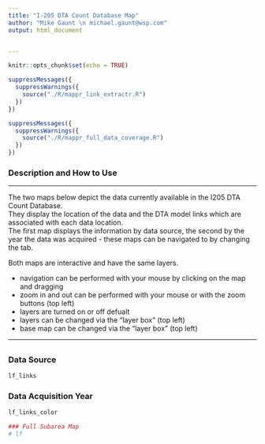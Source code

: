 ```yaml
---
title: "I-205 DTA Count Database Map"
author: "Mike Gaunt \n michael.gaunt@wsp.com"
output: html_document


---
```


<style type="text/css">
.main-container {
  max-width: 1800px;
  margin-left: auto;
  margin-right: auto;
}
</style>

```r
knitr::opts_chunk$set(echo = TRUE)
```

```r
suppressMessages({
  suppressWarnings({
    source("./R/mappr_link_extractr.R")
  })
})

suppressMessages({
  suppressWarnings({
    source("./R/mappr_full_data_coverage.R")
  })
})
```

### Description and How to Use  
***
The two maps below depict the data currently available in the I205 DTA Count Database.   
They display the location of the data and the DTA model links which are associated with each data location.    
The first map displays the information by data source, the second by the year the data was acquired - these maps can be navigated to by changing the tab.    

Both maps are interactive and have the same layers.   

* navigation can be performed with your mouse by clicking on the map and dragging
* zoom in and out can be performed with your mouse or with the zoom buttons (top left) 
* layers are turned on or off defualt
* layers can be changed via the "layer box" (top left)   
* base map can be changed via the "layer box" (top left) 

***

## {.tabset}

### Data Source
```r
lf_links
```

### Data Acquisition Year
```r
lf_links_color
```


```r
### Full Subarea Map
# lf
```

































